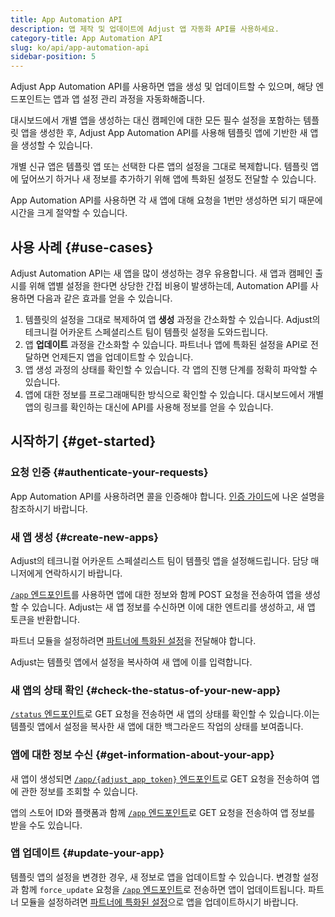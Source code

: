 ```yaml
---
title: App Automation API
description: 앱 제작 및 업데이트에 Adjust 앱 자동화 API를 사용하세요.
category-title: App Automation API
slug: ko/api/app-automation-api
sidebar-position: 5
---
```


Adjust App Automation API를 사용하면 앱을 생성 및 업데이트할 수 있으며, 해당 엔드포인트는 앱과 앱 설정 관리 과정을 자동화해줍니다.

대시보드에서 개별 앱을 생성하는 대신 캠페인에 대한 모든 필수 설정을 포함하는 템플릿 앱을 생성한 후, Adjust App Automation API를 사용해 템플릿 앱에 기반한 새 앱을 생성할 수 있습니다.

개별 신규 앱은 템플릿 앱 또는 선택한 다른 앱의 설정을 그대로 복제합니다. 템플릿 앱에 덮어쓰기 하거나 새 정보를 추가하기 위해 앱에 특화된 설정도 전달할 수 있습니다.

App Automation API를 사용하면 각 새 앱에 대해 요청을 1번만 생성하면 되기 때문에 시간을 크게 절약할 수 있습니다.

## 사용 사례 {#use-cases}

Adjust Automation API는 새 앱을 많이 생성하는 경우 유용합니다. 새 앱과 캠페인 출시를 위해 앱별 설정을 한다면 상당한 간접 비용이 발생하는데, Automation API를 사용하면 다음과 같은 효과를 얻을 수 있습니다.

1. 템플릿의 설정을 그대로 복제하여 앱 **생성** 과정을 간소화할 수 있습니다. Adjust의 테크니컬 어카운트 스페셜리스트 팀이 템플릿 설정을 도와드립니다.
2. 앱 **업데이트** 과정을 간소화할 수 있습니다. 파트너나 앱에 특화된 설정을 API로 전달하면 언제든지 앱을 업데이트할 수 있습니다.
3. 앱 생성 과정의 상태를 확인할 수 있습니다. 각 앱의 진행 단계를 정확히 파악할 수 있습니다.
4. 앱에 대한 정보를 프로그래매틱한 방식으로 확인할 수 있습니다. 대시보드에서 개별 앱의 링크를 확인하는 대신에 API를 사용해 정보를 얻을 수 있습니다.

## 시작하기 {#get-started}

### 요청 인증 {#authenticate-your-requests}

App Automation API를 사용하려면 콜을 인증해야 합니다. [인증 가이드](/ko/api/app-automation-api/authentication)에 나온 설명을 참조하시기 바랍니다.

### 새 앱 생성 {#create-new-apps}

<Callout type="note">

Adjust의 테크니컬 어카운트 스페셜리스트 팀이 템플릿 앱을 설정해드립니다. 담당 매니저에게 연락하시기 바랍니다.

</Callout>

[`/app` 엔드포인트](/ko/api/app-automation-api/app-endpoint)를 사용하면 앱에 대한 정보와 함께 POST 요청을 전송하여 앱을 생성할 수 있습니다. Adjust는 새 앱 정보를 수신하면 이에 대한 엔트리를 생성하고, 새 앱 토큰을 반환합니다.

파트너 모듈을 설정하려면 [파트너에 특화된 설정](/ko/api/app-automation-api/channel-setup)을 전달해야 합니다.

Adjust는 템플릿 앱에서 설정을 복사하여 새 앱에 이를 입력합니다.

### 새 앱의 상태 확인 {#check-the-status-of-your-new-app}

[`/status` 엔드포인트](/ko/api/app-automation-api/status-endpoint)로 GET 요청을 전송하면 새 앱의 상태를 확인할 수 있습니다.이는 템플릿 앱에서 설정을 복사한 새 앱에 대한 백그라운드 작업의 상태를 보여줍니다.

### 앱에 대한 정보 수신 {#get-information-about-your-app}

새 앱이 생성되면 [`/app/{adjust_app_token}` 엔드포인트](/ko/api/app-automation-api/app-endpoint#app-token-parameters)로 GET 요청을 전송하여 앱에 관한 정보를 조회할 수 있습니다.

앱의 스토어 ID와 플랫폼과 함께 [`/app` 엔드포인트](/ko/api/app-automation-api/app-endpoint)로 GET 요청을 전송하여 앱 정보를 받을 수도 있습니다.

### 앱 업데이트 {#update-your-app}

템플릿 앱의 설정을 변경한 경우, 새 정보로 앱을 업데이트할 수 있습니다. 변경할 설정과 함께 `force_update` 요청을 [`/app` 엔드포인트](/ko/api/app-automation-api/app-endpoint)로 전송하면 앱이 업데이트됩니다. 파트너 모듈을 설정하려면 [파트너에 특화된 설정](/ko/api/app-automation-api/channel-setup)으로 앱을 업데이트하시기 바랍니다.
